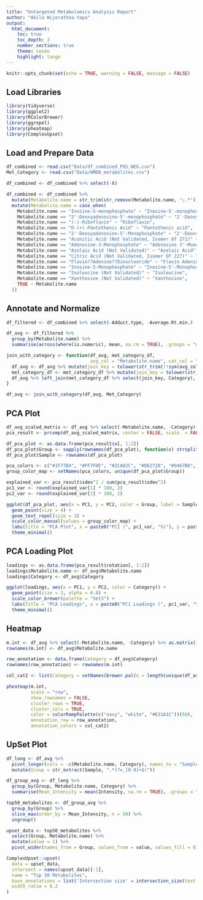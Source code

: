 ```yaml
---
title: "Untargeted Metabolomics Analysis Report"
author: "Akila Wijerathna-Yapa"
output:
  html_document:
    toc: true
    toc_depth: 3
    number_sections: true
    theme: cosmo
    highlight: tango
---
```


```r
knitr::opts_chunk$set(echo = TRUE, warning = FALSE, message = FALSE)
```

## Load Libraries

```r
library(tidyverse)
library(ggplot2)
library(RColorBrewer)
library(ggrepel)
library(pheatmap)
library(ComplexUpset)
```

## Load and Prepare Data

```r
df_combined <- read.csv("Data/df_combined_POS_NEG.csv")
Met_Category <- read.csv("Data/HMDB_metabolites.csv")

df_combined <- df_combined %>% select(-X)

df_combined <- df_combined %>%
  mutate(Metabolite.name = str_trim(str_remove(Metabolite.name, ";.*"))) %>%
  mutate(Metabolite.name = case_when(
    Metabolite.name == "Inosine-5-monophosphate" ~ "Inosine-5'-monophosphate",
    Metabolite.name == "2'-Deoxyadenosine-5'-monophosphate" ~ "2'-Deoxyadenosine 5'-monophosphate",
    Metabolite.name == "(-)-Riboflavin" ~ "Riboflavin",
    Metabolite.name == "D-(+)-Pantothenic Acid" ~ "Pantothenic acid",
    Metabolite.name == "2'-Deoxyadenosine-5'-Monophosphate" ~ "2'-Deoxyadenosine 5'-Monophosphate",
    Metabolite.name == "Aconitic Acid (Not Validated, Isomer Of 271)" ~ "Aconitic Acid",
    Metabolite.name == "Adenosine-3-Monophosphate" ~ "Adenosine 3'-Monophosphate",
    Metabolite.name == "Azelaic Acid (Not Validated)" ~ "Azelaic Acid",
    Metabolite.name == "Citric Acid (Not Validated, Isomer Of 227)" ~ "Citric Acid",
    Metabolite.name == "Flavin??Adenine??Dinucleotide" ~ "Flavin Adenine Dinucleotide",
    Metabolite.name == "Inosine-5-Monophosphate" ~ "Inosine-5'-Monophosphate",
    Metabolite.name == "Isoleucine (Not Validated)" ~ "Isoleucine",
    Metabolite.name == "Xanthosine (Not Validated)" ~ "Xanthosine",
    TRUE ~ Metabolite.name
  ))
```

## Annotate and Normalize

```r
df_filtered <- df_combined %>% select(-Adduct.type, -Average.Rt.min.)

df_avg <- df_filtered %>%
  group_by(Metabolite.name) %>%
  summarise(across(where(is.numeric), mean, na.rm = TRUE), .groups = "drop")

join_with_category <- function(df_avg, met_category_df,
                               avg_col = "Metabolite.name", cat_col = "Metabolite") {
  df_avg <- df_avg %>% mutate(join_key = tolower(str_trim(!!sym(avg_col))))
  met_category_df <- met_category_df %>% mutate(join_key = tolower(str_trim(!!sym(cat_col))))
  df_avg %>% left_join(met_category_df %>% select(join_key, Category), by = "join_key") %>% select(-join_key)
}

df_avg <- join_with_category(df_avg, Met_Category)
```

## PCA Plot

```r
df_avg_scaled_matrix <- df_avg %>% select(-Metabolite.name, -Category) %>% t() %>% as.data.frame()
pca_result <- prcomp(df_avg_scaled_matrix, center = FALSE, scale. = FALSE)

df_pca_plot <- as.data.frame(pca_result$x[, 1:2])
df_pca_plot$Group <- sapply(rownames(df_pca_plot), function(x) strsplit(x, "_")[[1]][1])
df_pca_plot$Sample <- rownames(df_pca_plot)

pca_colors <- c("#1F77B4", "#FF7F0E", "#2CA02C", "#D62728", "#9467BD", "#8C564B", "#E377C2", "#7F7F7F", "#BCBD22")
group_color_map <- setNames(pca_colors, unique(df_pca_plot$Group))

explained_var <- pca_result$sdev^2 / sum(pca_result$sdev^2)
pc1_var <- round(explained_var[1] * 100, 2)
pc2_var <- round(explained_var[2] * 100, 2)

ggplot(df_pca_plot, aes(x = PC1, y = PC2, color = Group, label = Sample)) +
  geom_point(size = 4) +
  geom_text_repel(size = 3) +
  scale_color_manual(values = group_color_map) +
  labs(title = "PCA Plot", x = paste0("PC1 (", pc1_var, "%)"), y = paste0("PC2 (", pc2_var, "%)")) +
  theme_minimal()
```

## PCA Loading Plot

```r
loadings <- as.data.frame(pca_result$rotation[, 1:2])
loadings$Metabolite.name <- df_avg$Metabolite.name
loadings$Category <- df_avg$Category

ggplot(loadings, aes(x = PC1, y = PC2, color = Category)) +
  geom_point(size = 3, alpha = 0.8) +
  scale_color_brewer(palette = "Set3") +
  labs(title = "PCA Loadings", x = paste0("PC1 Loadings (", pc1_var, "%)"), y = paste0("PC2 Loadings (", pc2_var, "%)")) +
  theme_minimal()
```

## Heatmap

```r
m.int <- df_avg %>% select(-Metabolite.name, -Category) %>% as.matrix()
rownames(m.int) <- df_avg$Metabolite.name

row_annotation <- data.frame(Category = df_avg$Category)
rownames(row_annotation) <- rownames(m.int)

col_cat2 <- list(Category = setNames(brewer.pal(n = length(unique(df_avg$Category)), "Set3"), unique(df_avg$Category)))

pheatmap(m.int,
         scale = "row",
         show_rownames = FALSE,
         cluster_rows = TRUE,
         cluster_cols = TRUE,
         color = colorRampPalette(c("navy", "white", "#E31A1C"))(50),
         annotation_row = row_annotation,
         annotation_colors = col_cat2)
```

## UpSet Plot

```r
df_long <- df_avg %>%
  pivot_longer(cols = -c(Metabolite.name, Category), names_to = "Sample", values_to = "Intensity") %>%
  mutate(Group = str_extract(Sample, ".*(?=_[0-9]+$)"))

df_group_avg <- df_long %>%
  group_by(Group, Metabolite.name, Category) %>%
  summarise(Mean_Intensity = mean(Intensity, na.rm = TRUE), .groups = "drop")

top50_metabolites <- df_group_avg %>%
  group_by(Group) %>%
  slice_max(order_by = Mean_Intensity, n = 50) %>%
  ungroup()

upset_data <- top50_metabolites %>%
  select(Group, Metabolite.name) %>%
  mutate(value = 1) %>%
  pivot_wider(names_from = Group, values_from = value, values_fill = 0)

ComplexUpset::upset(
  data = upset_data,
  intersect = names(upset_data)[-1],
  name = "Top 50 Metabolites",
  base_annotations = list('Intersection size' = intersection_size(text = list(size = 3))),
  width_ratio = 0.2
)
```
